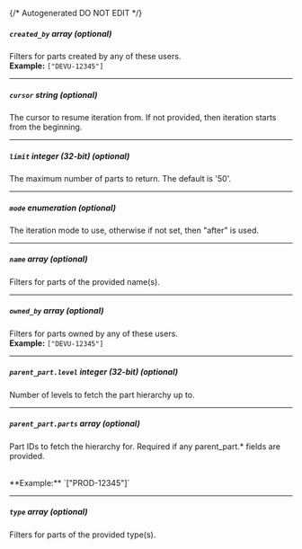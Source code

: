 {/* Autogenerated DO NOT EDIT  */}

##### `created_by` _array (optional)_
Filters for parts created by any of these users.
<br/>
**Example:** `["DEVU-12345"]`

---
##### `cursor` _string (optional)_
The cursor to resume iteration from. If not provided, then iteration
starts from the beginning.


---
##### `limit` _integer (32-bit) (optional)_
The maximum number of parts to return. The default is '50'.


---
##### `mode` _enumeration (optional)_
The iteration mode to use, otherwise if not set, then "after" is
used.

<Collapsible openLabel={Labels.showProperties} closeLabel={Labels.hideProperties}>
    <ListMode/>
</Collapsible>

---
##### `name` _array (optional)_
Filters for parts of the provided name(s).

---
##### `owned_by` _array (optional)_
Filters for parts owned by any of these users.
<br/>
**Example:** `["DEVU-12345"]`

---
##### `parent_part.level` _integer (32-bit) (optional)_
Number of levels to fetch the part hierarchy up to.

---
##### `parent_part.parts` _array (optional)_
Part IDs to fetch the hierarchy for. Required if any parent_part.\*
fields are provided.

<br/>
**Example:** `["PROD-12345"]`

---
##### `type` _array (optional)_
Filters for parts of the provided type(s).


